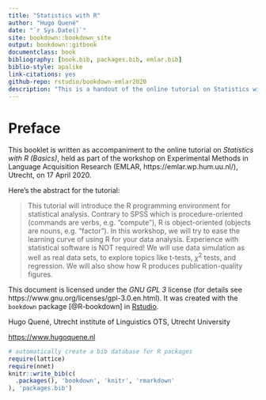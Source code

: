 ```yaml
--- 
title: "Statistics with R"
author: "Hugo Quené"
date: "`r Sys.Date()`"
site: bookdown::bookdown_site
output: bookdown::gitbook
documentclass: book
bibliography: [book.bib, packages.bib, emlar.bib]
biblio-style: apalike
link-citations: yes
github-repo: rstudio/bookdown-emlar2020
description: "This is a handout of the online tutorial on Statistics with R, held at EMLAR 2020, Utrecht, 17 April 2020. The output format for this tutorial is bookdown::gitbook."
---
```


# Preface {-}

This booklet is written as accompaniment to the online tutorial on _Statistics with R (Basics)_,  held as part of the workshop on Experimental Methods in Language Acquisition Research (EMLAR, https://emlar.wp.hum.uu.nl/), Utrecht, on 17 April 2020.

Here's the abstract for the tutorial: 

> This tutorial will introduce the R programming environment for statistical analysis. Contrary to SPSS which is procedure-oriented (commands are verbs, e.g. “compute”), R is object-oriented (objects are nouns, e.g. “factor”). In this workshop, we will try to ease the learning curve of using R for your data analysis. Experience with statistical software is NOT required! We will use data simulation as well as real data sets, to explore topics like t-tests, $\chi^2$ tests, and regression. We will also show how R produces publication-quality figures.

This document is licensed under the _GNU GPL 3_ license (for details see 
https://www.gnu.org/licenses/gpl-3.0.en.html). It was created with the `bookdown` package [@R-bookdown] in [Rstudio](https://www.rstudio.com).

Hugo Quené, Utrecht institute of Linguistics OTS, Utrecht University

<https://www.hugoquene.nl>


```r
# automatically create a bib database for R packages
require(lattice)
require(nnet)
knitr::write_bib(c(
  .packages(), 'bookdown', 'knitr', 'rmarkdown'
), 'packages.bib')
```
